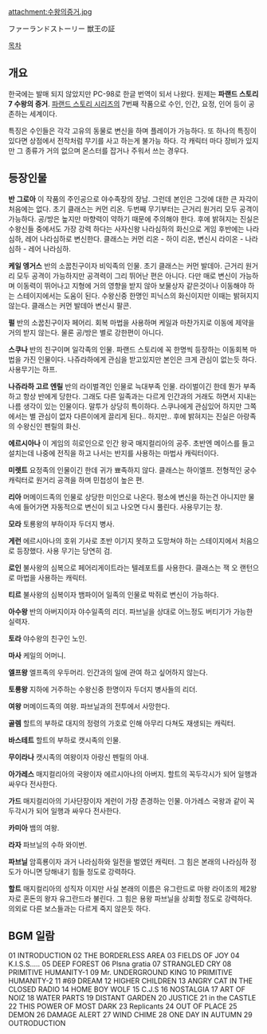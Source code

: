 attachment:수왕의증거.jpg

ファーランドストーリー 獣王の証

[[목차]]

== 개요 ==
한국에는 발매 되지 않았지만 PC-98로 한글 번역이 되서 나왔다. 원제는 '''파랜드 스토리 7 수왕의 증거'''. [[파랜드 스토리 시리즈]]의 7번째 작품으로 수인, 인간, 요정, 인어 등이 공존하는 세계이다. 

특징은 수인들은 각각 고유의 동물로 변신을 하며 플레이가 가능하다. 또 하나의 특징이 있다면 상점에서 전작처럼 무기를 사고 하는게 불가능 하다. 각 캐릭터 마다 장비가 있지만 그 종류가 거의 없으며 몬스터를 잡거나 주워서 쓰는 경우다. 

== 등장인물 ==
'''반 그로아'''
이 작품의 주인공으로 야수족장의 장남. 그런데 본인은 그것에 대한 큰 자각이 처음에는 없다. 초기 클래스는 커먼 리온. 두번째 무기부터는 근거리 원거리 모두 공격이 가능하다. 공/방은 높지만 마향력이 약하기 때문에 주의해야 한다. 후에 밝혀지는 진실은 수왕신들 중에서도 가장 강력 하다는 사자신왕 나라심하의 화신으로 게임 후반에는 나라심하, 레어 나라심하로 변신한다. 클래스는 커먼 리온 - 하이 리온, 변신시 라이온 - 나라심하 - 레어 나라심하. 

'''케일 엥거스'''
반의 소꿉친구이자 비익족의 인물. 초기 클래스는 커먼 발데아. 근거리 원거리 모두 공격이 가능하지만 공격력이 그리 뛰어난 편은 아니다. 다만 매로 변신이 가능하며 이동력이 뛰어나고 지형에 거의 영향을 받지 않아 보물상자 같은것이나 이동해야 하는 스테이지에서는 도움이 된다. 수왕신중 한명인 피닉스의 화신이지만 이때는 밝혀지지 않는다. 클래스는 커먼 발데아 변신시 팔콘. 

'''펄'''
반의 소꿉친구이자 페어리. 회복 마법을 사용하며 케일과 마찬가지로 이동에 제약을 거의 받지 않는다. 물론 공/방은 별로 강한편이 아니다. 

'''스쿠나'''
반의 친구이며 일각족의 인물. 파랜드 스토리에 꼭 한명씩 등장하는 이동회복 마법을 가진 인물이다. 나쥬라하에게 관심을 받고있지만 본인은 크게 관심이 없는듯 하다. 사용무기는 하프. 

'''나쥬라하 고르 엔릴'''
반의 라이벌격인 인물로 늑대부족 인물. 라이벌이긴 한데 뭔가 부족하고 항상 반에게 당한다. 그래도 다른 일족과는 다르게 인간과의 거래도 하면서 지내는 나름 생각이 있는 인물이다. 말투가 상당히 특이하다. 스쿠나에게 관심있어 하지만 그쪽에서는 별 관심이 없자 다른이에게 끌리게 된다.. 하지만.. 후에 밝혀지는 진실은 아랑족의 수왕신인 펜릴의 화신. 

'''에르시아나'''
이 게임의 히로인으로 인간 왕국 매지컬리아의 공주. 초반엔 메이스를 들고 설치는데 나중에 전직을 하고 나서는 반지를 사용하는 마법사 캐릭터이다. 

'''미렛트'''
요정족의 인물이긴 한데 귀가 뾰족하지 않다. 클래스는 하이엘프. 전형적인 궁수 캐릭터로 원거리 공격을 하며 민첩성이 높은 편. 

'''리아'''
머메이드족의 인물로 상당한 미인으로 나온다. 평소에 변신을 하는건 아니지만 물속에 들어가면 자동적으로 변신이 되고 나오면 다시 풀린다. 사용무기는 창. 

'''모라'''
토룡왕의 부하이자 두더지 병사.

'''게런'''
에르시아나의 호위 기사로 초반 이기지 못하고 도망쳐야 하는 스테이지에서 처음으로 등장했다. 사용 무기는 당연히 검. 

'''로인'''
불사왕의 심복으로 페어리게이트라는 텔레포트를 사용한다. 클래스는 잭 오 랜턴으로 마법을 사용하는 캐릭터.

'''티르'''
불사왕의 심복이자 뱀파이어 일족의 인물로 박쥐로 변신이 가능하다. 

'''아수왕'''
반의 아버지이자 야수일족의 리더. 파브닐을 상대로 어느정도 버티기가 가능한 실력자. 

'''토라'''
야수왕의 친구인 노인.

'''마사'''
케일의 어머니. 

'''엘프왕'''
엘프족의 우두머리. 인간과의 일에 관여 하고 싶어하지 않는다. 

'''토룡왕'''
지하에 거주하는 수왕신중 한명이자 두더지 병사들의 리더. 

'''여왕'''
머메이드족의 여왕. 파브닐과의 전투에서 사망한다. 

'''골렘'''
할트의 부하로 대지의 정령의 가호로 인해 아무리 다쳐도 재생되는 캐릭터. 

'''바스테트'''
할트의 부하로 캣시족의 인물. 

'''무이라나'''
캣시족의 여왕이자 아랑신 펜릴의 아내. 

'''아가레스'''
매지컬리아의 국왕이자 에르시아나의 아버지. 할트의 꼭두각시가 되어 일행과 싸우다 전사한다. 

'''가드'''
매지컬리아의 기사단장이자 게런이 가장 존경하는 인물. 아가레스 국왕과 같이 꼭두각시가 되어 일행과 싸우다 전사한다. 

'''카미아'''
뱀의 여왕. 

'''라자'''
파브닐의 수하 와이번. 

'''파브닐'''
암흑룡이자 과거 나라심하와 일전을 벌였던 캐릭터. 그 힘은 본래의 나라심하 정도가 아니면 당해내기 힘들 정도로 강력하다. 

'''할트'''
매지컬리아의 성직자 이지만 사실 본래의 이름은 유그란드로 마왕 라이조의 제2왕자로 혼돈의 왕자 유그란드라 불린다. 그 힘은 용왕 파브닐을 상회할 정도로 강력하다. 의외로 다른 보스들과는 다르게 죽지 않은듯 하다. 

== BGM 일람 ==
01 INTRODUCTION 
02 THE BORDERLESS AREA
03 FIELDS OF JOY 
04 K.I.S.S..... 
05 DEEP FOREST 
06 Plsna gratia 
07 STRANGLED CRY 
08 PRIMITIVE HUMANITY-1 
09 Mr. UNDERGROUND KING 
10 PRIMITIVE HUMANITY-2 
11 #69 DREAM  
12 HIGHER CHILDREN 
13 ANGRY CAT IN THE CLOSED RADIO 
14 HOME BOY WOLF 
15 C.J.S
16 NOSTALGIA
17 ART OF NOIZ 
18 WATER PARTS
19 DISTANT GARDEN 
20 JUSTICE 
21 in the CASTLE 
22 THIS POWER OF MOST DARK 
23 Replicants 
24 OUT OF PLACE 
25 DEMON
26 DAMAGE ALERT 
27 WIND CHIME 
28 ONE DAY IN AUTUMN
29 OUTRODUCTION 

